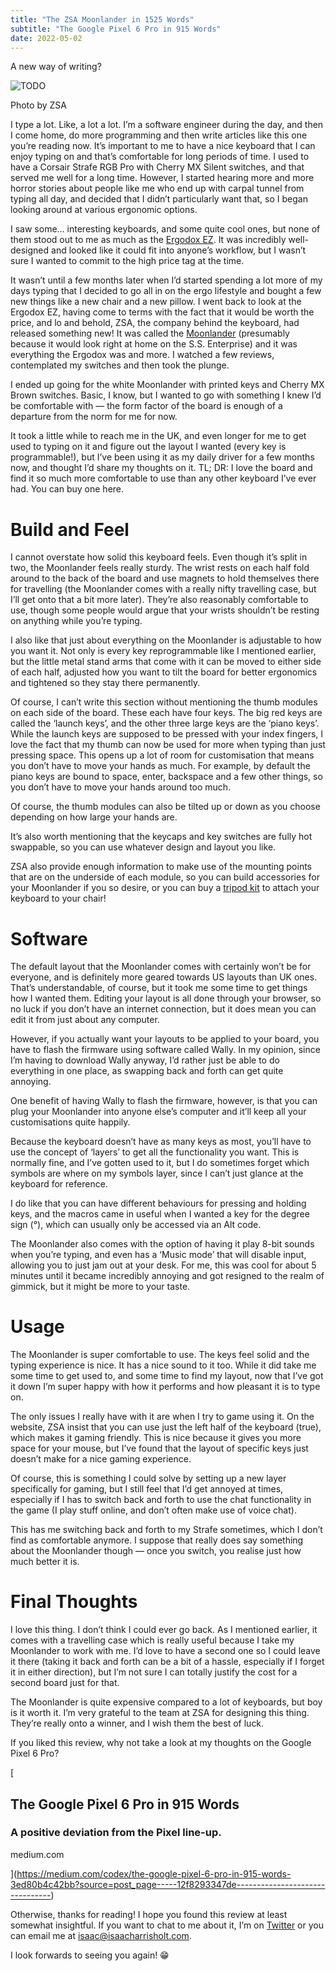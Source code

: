 ```yaml
---
title: "The ZSA Moonlander in 1525 Words"
subtitle: "The Google Pixel 6 Pro in 915 Words"
date: 2022-05-02
---
```


A new way of writing?

<Image src={image0} alt="TODO" />

Photo by ZSA

I type a lot. Like, a lot a lot. I’m a software engineer during the day, and then I come
home, do more programming and then write articles like this one you’re reading now. It’s
important to me to have a nice keyboard that I can enjoy typing on and that’s
comfortable for long periods of time. I used to have a Corsair Strafe RGB Pro with
Cherry MX Silent switches, and that served me well for a long time. However, I started
hearing more and more horror stories about people like me who end up with carpal tunnel
from typing all day, and decided that I didn’t particularly want that, so I began
looking around at various ergonomic options.

I saw some… interesting keyboards, and some quite cool ones, but none of them stood out
to me as much as the [Ergodox EZ](https://ergodox-ez.com/). It was incredibly
well-designed and looked like it could fit into anyone’s workflow, but I wasn’t sure I
wanted to commit to the high price tag at the time.

It wasn’t until a few months later when I’d started spending a lot more of my days
typing that I decided to go all in on the ergo lifestyle and bought a few new things
like a new chair and a new pillow. I went back to look at the Ergodox EZ, having come to
terms with the fact that it would be worth the price, and lo and behold, ZSA, the
company behind the keyboard, had released something new! It was called the
[Moonlander](https://www.zsa.io/moonlander) (presumably because it would look right at
home on the S.S. Enterprise) and it was everything the Ergodox was and more. I watched a
few reviews, contemplated my switches and then took the plunge.

I ended up going for the white Moonlander with printed keys and Cherry MX Brown
switches. Basic, I know, but I wanted to go with something I knew I’d be comfortable
with — the form factor of the board is enough of a departure from the norm for me for
now.

It took a little while to reach me in the UK, and even longer for me to get used to
typing on it and figure out the layout I wanted (every key is programmable!), but I’ve
been using it as my daily driver for a few months now, and thought I’d share my thoughts
on it. TL; DR: I love the board and find it so much more comfortable to use than any
other keyboard I’ve ever had. You can buy one here.

# Build and Feel

I cannot overstate how solid this keyboard feels. Even though it’s split in two, the
Moonlander feels really sturdy. The wrist rests on each half fold around to the back of
the board and use magnets to hold themselves there for travelling (the Moonlander comes
with a really nifty travelling case, but I’ll get onto that a bit more later). They’re
also reasonably comfortable to use, though some people would argue that your wrists
shouldn’t be resting on anything while you’re typing.

I also like that just about everything on the Moonlander is adjustable to how you want
it. Not only is every key reprogrammable like I mentioned earlier, but the little metal
stand arms that come with it can be moved to either side of each half, adjusted how you
want to tilt the board for better ergonomics and tightened so they stay there
permanently.

Of course, I can’t write this section without mentioning the thumb modules on each side
of the board. These each have four keys. The big red keys are called the ‘launch keys’,
and the other three large keys are the ‘piano keys’. While the launch keys are supposed
to be pressed with your index fingers, I love the fact that my thumb can now be used for
more when typing than just pressing space. This opens up a lot of room for customisation
that means you don’t have to move your hands as much. For example, by default the piano
keys are bound to space, enter, backspace and a few other things, so you don’t have to
move your hands around too much.

Of course, the thumb modules can also be tilted up or down as you choose depending on
how large your hands are.

It’s also worth mentioning that the keycaps and key switches are fully hot swappable, so
you can use whatever design and layout you like.

ZSA also provide enough information to make use of the mounting points that are on the
underside of each module, so you can build accessories for your Moonlander if you so
desire, or you can buy a [tripod kit](https://www.zsa.io/moonlander/tripod-kit) to
attach your keyboard to your chair!

# Software

The default layout that the Moonlander comes with certainly won’t be for everyone, and
is definitely more geared towards US layouts than UK ones. That’s understandable, of
course, but it took me some time to get things how I wanted them. Editing your layout is
all done through your browser, so no luck if you don’t have an internet connection, but
it does mean you can edit it from just about any computer.

However, if you actually want your layouts to be applied to your board, you have to
flash the firmware using software called Wally. In my opinion, since I’m having to
download Wally anyway, I’d rather just be able to do everything in one place, as
swapping back and forth can get quite annoying.

One benefit of having Wally to flash the firmware, however, is that you can plug your
Moonlander into anyone else’s computer and it’ll keep all your customisations quite
happily.

Because the keyboard doesn’t have as many keys as most, you’ll have to use the concept
of ‘layers’ to get all the functionality you want. This is normally fine, and I’ve
gotten used to it, but I do sometimes forget which symbols are where on my symbols
layer, since I can’t just glance at the keyboard for reference.

I do like that you can have different behaviours for pressing and holding keys, and the
macros came in useful when I wanted a key for the degree sign (°), which can usually
only be accessed via an Alt code.

The Moonlander also comes with the option of having it play 8-bit sounds when you’re
typing, and even has a ‘Music mode’ that will disable input, allowing you to just jam
out at your desk. For me, this was cool for about 5 minutes until it became incredibly
annoying and got resigned to the realm of gimmick, but it might be more to your taste.

# Usage

The Moonlander is super comfortable to use. The keys feel solid and the typing
experience is nice. It has a nice sound to it too. While it did take me some time to get
used to, and some time to find my layout, now that I’ve got it down I’m super happy with
how it performs and how pleasant it is to type on.

The only issues I really have with it are when I try to game using it. On the website,
ZSA insist that you can use just the left half of the keyboard (true), which makes it
gaming friendly. This is nice because it gives you more space for your mouse, but I’ve
found that the layout of specific keys just doesn’t make for a nice gaming experience.

Of course, this is something I could solve by setting up a new layer specifically for
gaming, but I still feel that I’d get annoyed at times, especially if I has to switch
back and forth to use the chat functionality in the game (I play stuff online, and don’t
often make use of voice chat).

This has me switching back and forth to my Strafe sometimes, which I don’t find as
comfortable anymore. I suppose that really does say something about the Moonlander
though — once you switch, you realise just how much better it is.

# Final Thoughts

I love this thing. I don’t think I could ever go back. As I mentioned earlier, it comes
with a travelling case which is really useful because I take my Moonlander to work with
me. I’d love to have a second one so I could leave it there (taking it back and forth
can be a bit of a hassle, especially if I forget it in either direction), but I’m not
sure I can totally justify the cost for a second board just for that.

The Moonlander is quite expensive compared to a lot of keyboards, but boy is it worth
it. I’m very grateful to the team at ZSA for designing this thing. They’re really onto a
winner, and I wish them the best of luck.

If you liked this review, why not take a look at my thoughts on the Google Pixel 6 Pro?

[

## The Google Pixel 6 Pro in 915 Words

### A positive deviation from the Pixel line-up.

medium.com

](https://medium.com/codex/the-google-pixel-6-pro-in-915-words-3ed80b4c42bb?source=post_page-----12f8293347de--------------------------------)

Otherwise, thanks for reading! I hope you found this review at least somewhat
insightful. If you want to chat to me about it, I’m on
[Twitter](https://twitter.com/IsaacHarrisHolt) or you can email me at
[isaac@isaacharrisholt.com](mailto:isaac@isaacharrisholt.com).

I look forwards to seeing you again! 😁

